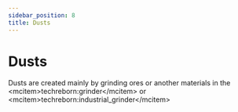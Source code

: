 ```yaml
---
sidebar_position: 8
title: Dusts
---
```


<ItemImage file="almandine_dust" alt="Dusts" size="200" />

# Dusts

Dusts are created mainly by grinding ores or another materials in the \<mcitem\>techreborn:grinder\</mcitem\> 
or \<mcitem\>techreborn:industrial_grinder\</mcitem\>

<McItem slug="almandine_dust" pack="techreborn"/>
<McItem slug="aluminium_dust" pack="techreborn"/>
<McItem slug="amethyst_dust" pack="techreborn" overrides={{ image: true }} />
<McItem slug="andesite_dust" pack="techreborn"/>
<McItem slug="andradite_dust" pack="techreborn"/>
<McItem slug="ashes" pack="techreborn"/>
<McItem slug="basalt_dust" pack="techreborn"/>
<McItem slug="bauxite_dust" pack="techreborn"/>
<McItem slug="brass_dust" pack="techreborn"/>
<McItem slug="bronze_dust" pack="techreborn"/>
<McItem slug="calcite_dust" pack="techreborn"/>
<McItem slug="charcoal_dust" pack="techreborn"/>
<McItem slug="chrome_dust" pack="techreborn"/>
<McItem slug="cinnabar_dust" pack="techreborn"/>
<McItem slug="clay_dust" pack="techreborn"/>
<McItem slug="coal_dust" pack="techreborn"/>
<McItem slug="dark_ashes_dust" pack="techreborn"/>
<McItem slug="diamond_dust" pack="techreborn"/>
<McItem slug="diorite_dust" pack="techreborn"/>
<McItem slug="electrum_dust" pack="techreborn"/>
<McItem slug="emerald_dust" pack="techreborn"/>
<McItem slug="ender_eye_dust" pack="techreborn"/>
<McItem slug="ender_pearl_dust" pack="techreborn"/>
<McItem slug="endstone_dust" pack="techreborn"/>
<McItem slug="flint_dust" pack="techreborn"/>
<McItem slug="galena_dust" pack="techreborn"/>
<McItem slug="granite_dust" pack="techreborn"/>
<McItem slug="grossular_dust" pack="techreborn"/>
<McItem slug="invar_dust" pack="techreborn"/>
<McItem slug="lazurite_dust" pack="techreborn"/>
<McItem slug="lead_dust" pack="techreborn"/>
<McItem slug="magnesium_dust" pack="techreborn"/>
<McItem slug="manganese_dust" pack="techreborn"/>
<McItem slug="marble_dust" pack="techreborn"/>
<McItem slug="netherrack_dust" pack="techreborn"/>
<McItem slug="nickel_dust" pack="techreborn"/>
<McItem slug="obsidian_dust" pack="techreborn"/>
<McItem slug="peridot_dust" pack="techreborn"/>
<McItem slug="phosphorous_dust" pack="techreborn"/>
<McItem slug="platinum_dust" pack="techreborn"/>
<McItem slug="pyrite_dust" pack="techreborn"/>
<McItem slug="pyrope_dust" pack="techreborn"/>
<McItem slug="red_garnet_dust" pack="techreborn"/>
<McItem slug="ruby_dust" pack="techreborn"/>
<McItem slug="saltpeter_dust" pack="techreborn"/>
<McItem slug="sapphire_dust" pack="techreborn"/>
<McItem slug="saw_dust" pack="techreborn"/>
<McItem slug="silver_dust" pack="techreborn"/>
<McItem slug="sodalite_dust" pack="techreborn"/>
<McItem slug="spessartine_dust" pack="techreborn"/>
<McItem slug="sphalerite_dust" pack="techreborn"/>
<McItem slug="steel_dust" pack="techreborn"/>
<McItem slug="sulfur_dust" pack="techreborn"/>
<McItem slug="tin_dust" pack="techreborn"/>
<McItem slug="titanium_dust" pack="techreborn"/>
<McItem slug="tungsten_dust" pack="techreborn"/>
<McItem slug="uvarovite_dust" pack="techreborn"/>
<McItem slug="yellow_garnet_dust" pack="techreborn"/>
<McItem slug="zinc_dust" pack="techreborn"/>